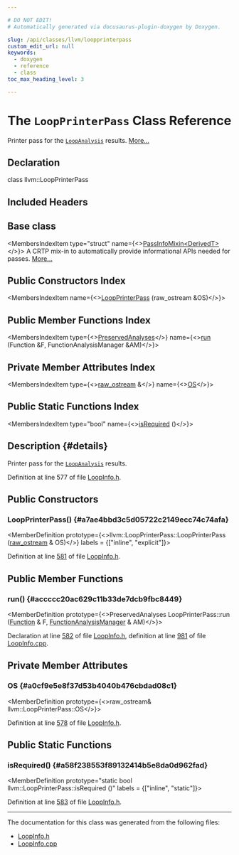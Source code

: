 ```yaml
---

# DO NOT EDIT!
# Automatically generated via docusaurus-plugin-doxygen by Doxygen.

slug: /api/classes/llvm/loopprinterpass
custom_edit_url: null
keywords:
  - doxygen
  - reference
  - class
toc_max_heading_level: 3

---
```





# The `LoopPrinterPass` Class Reference

<DoxygenPage pluginConfig={pluginConfig}>

Printer pass for the <code><a href="/docs/api/classes/llvm/loopanalysis">LoopAnalysis</a></code> results. <a href="#details">More...</a>

## Declaration

<CodeBlock>class llvm::LoopPrinterPass</CodeBlock>

## Included Headers

<IncludesList>
<IncludesListItem
  filePath="llvm/Analysis/LoopInfo.h"
  permalink="/docs/api/files/include/include/llvm/include/llvm/analysis/loopinfo-h"
  isLocal="true" />
</IncludesList>

## Base class

<MembersIndex>

<MembersIndexItem
  type="struct"
  name={<><a href="/docs/api/structs/llvm/passinfomixin">PassInfoMixin&lt;DerivedT&gt;</a></>}>
A CRTP mix-in to automatically provide informational APIs needed for passes. <a href="/docs/api/structs/llvm/passinfomixin/#details">More...</a>
</MembersIndexItem>

</MembersIndex>

## Public Constructors Index

<MembersIndex>

<MembersIndexItem
  name={<><a href="#a7ae4bbd3c5d05722c2149ecc74c74afa">LoopPrinterPass</a> (raw&#95;ostream &amp;OS)</>}>
</MembersIndexItem>

</MembersIndex>

## Public Member Functions Index

<MembersIndex>

<MembersIndexItem
  type={<><a href="/docs/api/classes/llvm/preservedanalyses">PreservedAnalyses</a></>}
  name={<><a href="#accccc20ac629c11b33de7dcb9fbc8449">run</a> (Function &amp;F, FunctionAnalysisManager &amp;AM)</>}>
</MembersIndexItem>

</MembersIndex>

## Private Member Attributes Index

<MembersIndex>

<MembersIndexItem
  type={<><a href="/docs/api/classes/llvm/raw-ostream">raw&#95;ostream</a> &amp;</>}
  name={<><a href="#a0cf9e5e8f37d53b4040b476cbdad08c1">OS</a></>}>
</MembersIndexItem>

</MembersIndex>

## Public Static Functions Index

<MembersIndex>

<MembersIndexItem
  type="bool"
  name={<><a href="#a58f238553f89132414b5e8da0d962fad">isRequired</a> ()</>}>
</MembersIndexItem>

</MembersIndex>

## Description {#details}

Printer pass for the <code><a href="/docs/api/classes/llvm/loopanalysis">LoopAnalysis</a></code> results.

Definition at line 577 of file <a href="/docs/api/files/include/include/llvm/include/llvm/analysis/loopinfo-h">LoopInfo.h</a>.

<SectionDefinition>

## Public Constructors

### LoopPrinterPass() {#a7ae4bbd3c5d05722c2149ecc74c74afa}

<MemberDefinition
  prototype={<>llvm::LoopPrinterPass::LoopPrinterPass (<a href="/docs/api/classes/llvm/raw-ostream">raw&#95;ostream</a> &amp; OS)</>}
  labels = {["inline", "explicit"]}>

Definition at line <a href="/docs/api/files/include/include/llvm/include/llvm/analysis/loopinfo-h/#l00581">581</a> of file <a href="/docs/api/files/include/include/llvm/include/llvm/analysis/loopinfo-h">LoopInfo.h</a>.
</MemberDefinition>

</SectionDefinition>

<SectionDefinition>

## Public Member Functions

### run() {#accccc20ac629c11b33de7dcb9fbc8449}

<MemberDefinition
  prototype={<>PreservedAnalyses LoopPrinterPass::run (<a href="/docs/api/classes/llvm/function">Function</a> &amp; F, <a href="/docs/api/namespaces/llvm/#adce09a5a0de0e3177eb00e932734af2f">FunctionAnalysisManager</a> &amp; AM)</>}>

Declaration at line <a href="/docs/api/files/include/include/llvm/include/llvm/analysis/loopinfo-h/#l00582">582</a> of file <a href="/docs/api/files/include/include/llvm/include/llvm/analysis/loopinfo-h">LoopInfo.h</a>, definition at line <a href="/docs/api/files/lib/lib/analysis/loopinfo-cpp/#l00981">981</a> of file <a href="/docs/api/files/lib/lib/analysis/loopinfo-cpp">LoopInfo.cpp</a>.
</MemberDefinition>

</SectionDefinition>

<SectionDefinition>

## Private Member Attributes

### OS {#a0cf9e5e8f37d53b4040b476cbdad08c1}

<MemberDefinition
  prototype={<>raw&#95;ostream&amp; llvm::LoopPrinterPass::OS</>}>

Definition at line <a href="/docs/api/files/include/include/llvm/include/llvm/analysis/loopinfo-h/#l00578">578</a> of file <a href="/docs/api/files/include/include/llvm/include/llvm/analysis/loopinfo-h">LoopInfo.h</a>.
</MemberDefinition>

</SectionDefinition>

<SectionDefinition>

## Public Static Functions

### isRequired() {#a58f238553f89132414b5e8da0d962fad}

<MemberDefinition
  prototype="static bool llvm::LoopPrinterPass::isRequired ()"
  labels = {["inline", "static"]}>

Definition at line <a href="/docs/api/files/include/include/llvm/include/llvm/analysis/loopinfo-h/#l00583">583</a> of file <a href="/docs/api/files/include/include/llvm/include/llvm/analysis/loopinfo-h">LoopInfo.h</a>.
</MemberDefinition>

</SectionDefinition>

<hr/>

The documentation for this class was generated from the following files:

<ul>
<li><a href="/docs/api/files/include/include/llvm/include/llvm/analysis/loopinfo-h">LoopInfo.h</a></li>
<li><a href="/docs/api/files/lib/lib/analysis/loopinfo-cpp">LoopInfo.cpp</a></li>
</ul>

</DoxygenPage>
